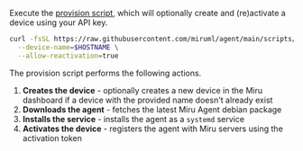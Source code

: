 Execute the [provision script](https://github.com/miruml/agent/blob/main/scripts/install/provision.sh), which will optionally create and (re)activate a device using your API key.

```bash
curl -fsSL https://raw.githubusercontent.com/miruml/agent/main/scripts/install/provision.sh | sh -s -- \
  --device-name=$HOSTNAME \
  --allow-reactivation=true
```

The provision script performs the following actions.
1. **Creates the device** - optionally creates a new device in the Miru dashboard if a device with the provided name doesn't already exist
1. **Downloads the agent** - fetches the latest Miru Agent debian package
1. **Installs the service** - installs the agent as a `systemd` service
1. **Activates the device** - registers the agent with Miru servers using the activation token